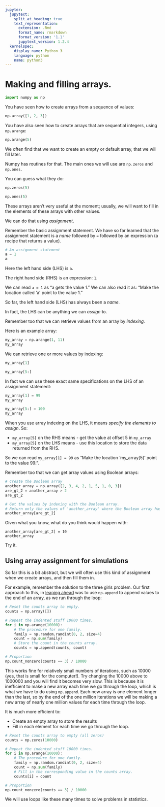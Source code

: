 ```yaml
---
jupyter:
  jupytext:
    split_at_heading: true
    text_representation:
      extension: .Rmd
      format_name: rmarkdown
      format_version: '1.1'
      jupytext_version: 1.2.4
  kernelspec:
    display_name: Python 3
    language: python
    name: python3
---
```


# Making and filling arrays.

```python
import numpy as np
```

You have seen how to create arrays from a sequence of values:

```python
np.array([1, 2, 3])
```

You have also seen how to create arrays that are sequential integers, using `np.arange`:

```python
np.arange(5)
```

We often find that we want to create an empty or default array, that we will fill later.

Numpy has routines for that.  The main ones we will use are `np.zeros` and `np.ones`.

You can guess what they do:

```python
np.zeros(5)
```

```python
np.ones(5)
```

These arrays aren't very useful at the moment; usually, we will want to fill in the elements of these arrays with other values.

We can do that using *assignment*.

Remember the basic assignment statement.  We have so far learned that the assignment statement is a *name* followed by `=` followed by an expression (a recipe that returns a value).

```python
# An assignment statement
a = 1
a
```

Here the left hand side (LHS) is `a`.

The right hand side (RHS) is an expression: `1`.

We can read `a = 1` as "a gets the value 1."  We can also read it as: "Make the location called 'a' point to the value 1."


So far, the left hand side (LHS) has always been a *name*.

In fact, the LHS can be anything we can *assign* to.

Remember too that we can retrieve values from an array by *indexing*.

Here is an example array:

```python
my_array = np.arange(1, 11)
my_array
```

We can retrieve one or more values by indexing:

```python
my_array[1]
```

```python
my_array[5:]
```

In fact we can use these exact same specifications on the LHS of an assignment statement:

```python
my_array[1] = 99
my_array
```

```python
my_array[5:] = 100
my_array
```

When you use array indexing on the LHS, it means *specify the elements to assign*.  So:

* `my_array[5]` on the RHS means - get the value at offset 5 in `my_array`
* `my_array[5]` on the LHS means - use this location to store the data returned from the RHS.

So we can read `my_array[1] = 99` as "Make the location 'my_array[5]' point to the value 99.".


Remember too that we can get array values using Boolean arrays:

```python
# Create the Boolean array
another_array = np.array([2, 3, 4, 2, 1, 5, 1, 0, 3])
are_gt_2 = another_array > 2
are_gt_2
```

```python
# Get the values by indexing with the Boolean array.
# Return only the values of 'another_array' where the Boolean array has True.
another_array[are_gt_2]
```

Given what you know, what do you think would happen with:

```
another_array[are_gt_2] = 10
another_array
```

Try it.

## Using array assignment for simulations


So far this is a bit abstract, but we will often use this kind of assignment when we create arrays, and then fill them in.

For example, remember the solution to the three girls problem.  Our first
approach to this, in [leaping ahead](../data-types/leaping_ahead) was to use
`np.append` to append values to the end of an array, as we run through the
loop:

```python
# Reset the counts array to empty.
counts = np.array([])

# Repeat the indented stuff 10000 times.
for i in np.arange(10000):
    # The procedure for one family.
    family = np.random.randint(0, 2, size=4)
    count = np.sum(family)
    # Store the count in the counts array.
    counts = np.append(counts, count)

# Proportion
np.count_nonzero(counts == 3) / 10000
```

This works fine for relatively small numbers of iterations, such as 10000 (yes, that is small for the computer!).  Try changing the 10000 above to 1000000 and you will find it becomes very slow.  This is because it is inefficient to make a new array each time we go through the loop, which is what we have to do using `np.append`.   Each new array is one element longer than the last, so by the end of the one million iterations we will be making a new array of nearly one million values for each time through the loop.


It is much more efficient to:

* Create an empty array to store the results
* Fill in each element for each time we go through the loop.

```python
# Reset the counts array to empty (all zeros)
counts = np.zeros(10000)

# Repeat the indented stuff 10000 times.
for i in np.arange(10000):
    # The procedure for one family.
    family = np.random.randint(0, 2, size=4)
    count = np.sum(family)
    # Fill in the corresponding value in the counts array.
    counts[i] = count

# Proportion
np.count_nonzero(counts == 3) / 10000
```

We will use loops like these many times to solve problems in statistics.
